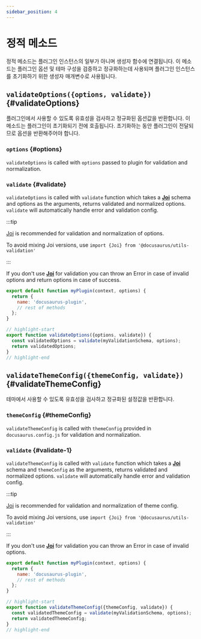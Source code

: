 ```yaml
---
sidebar_position: 4
---
```


# 정적 메소드

정적 메소드는 플러그인 인스턴스의 일부가 아니며 생성자 함수에 연결됩니다. 이 메소드는 플러그인 옵션 및 테마 구성을 검증하고 정규화하는데 사용되며 플러그인 인스턴스를 초기화하기 위한 생성자 매개변수로 사용됩니다.

## `validateOptions({options, validate})` {#validateOptions}

플러그인에서 사용할 수 있도록 유효성을 검사하고 정규화된 옵션값을 반환합니다. 이 메소드는 플러그인이 초기화되기 전에 호출됩니다. 초기화하는 동안 플러그인이 전달되므로 옵션을 반환해주어야 합니다.

### `options` {#options}

`validateOptions` is called with `options` passed to plugin for validation and normalization.

### `validate` {#validate}

`validateOptions` is called with `validate` function which takes a **[Joi](https://www.npmjs.com/package/joi)** schema and options as the arguments, returns validated and normalized options. `validate` will automatically handle error and validation config.

:::tip

[Joi](https://www.npmjs.com/package/joi) is recommended for validation and normalization of options.

To avoid mixing Joi versions, use `import {Joi} from '@docusaurus/utils-validation'`

:::

If you don't use **[Joi](https://www.npmjs.com/package/joi)** for validation you can throw an Error in case of invalid options and return options in case of success.

```js title="my-plugin/src/index.js"
export default function myPlugin(context, options) {
  return {
    name: 'docusaurus-plugin',
    // rest of methods
  };
}

// highlight-start
export function validateOptions({options, validate}) {
  const validatedOptions = validate(myValidationSchema, options);
  return validatedOptions;
}
// highlight-end
```

## `validateThemeConfig({themeConfig, validate})` {#validateThemeConfig}

테마에서 사용할 수 있도록 유효성을 검사하고 정규화된 설정값을 반환합니다.

### `themeConfig` {#themeConfig}

`validateThemeConfig` is called with `themeConfig` provided in `docusaurus.config.js` for validation and normalization.

### `validate` {#validate-1}

`validateThemeConfig` is called with `validate` function which takes a **[Joi](https://www.npmjs.com/package/joi)** schema and `themeConfig` as the arguments, returns validated and normalized options. `validate` will automatically handle error and validation config.

:::tip

[Joi](https://www.npmjs.com/package/joi) is recommended for validation and normalization of theme config.

To avoid mixing Joi versions, use `import {Joi} from '@docusaurus/utils-validation'`

:::

If you don't use **[Joi](https://www.npmjs.com/package/joi)** for validation you can throw an Error in case of invalid options.

```js title="my-theme/src/index.js"
export default function myPlugin(context, options) {
  return {
    name: 'docusaurus-plugin',
    // rest of methods
  };
}

// highlight-start
export function validateThemeConfig({themeConfig, validate}) {
  const validatedThemeConfig = validate(myValidationSchema, options);
  return validatedThemeConfig;
}
// highlight-end
```

